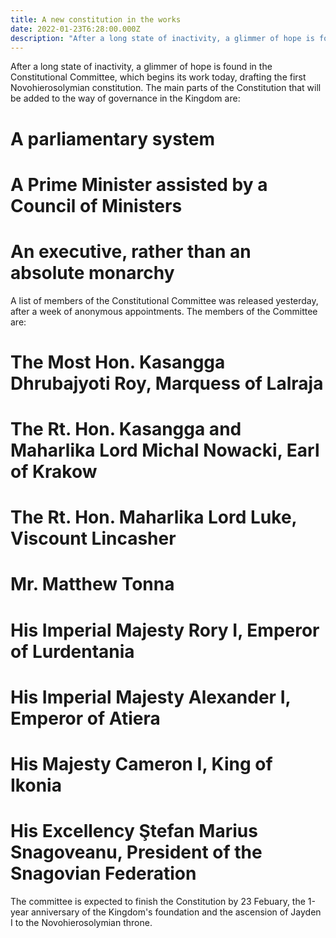 ```yaml
---
title: A new constitution in the works
date: 2022-01-23T6:28:00.000Z
description: "After a long state of inactivity, a glimmer of hope is found in the Constitutional Committee, which begins its work today, drafting the first Novohierosolymian constitution. The main parts of the Constitution that will..."
---
```


After a long state of inactivity, a glimmer of hope is found in the Constitutional Committee, which begins its work today, drafting the first Novohierosolymian constitution. The main parts of the Constitution that will be added to the way of governance in the Kingdom are:

# A parliamentary system

# A Prime Minister assisted by a Council of Ministers

# An executive, rather than an absolute monarchy

A list of members of the Constitutional Committee was released yesterday, after a week of anonymous appointments. The members of the Committee are:

# The Most Hon. Kasangga Dhrubajyoti Roy, Marquess of Lalraja

# The Rt. Hon. Kasangga and Maharlika Lord Michal Nowacki, Earl of Krakow

# The Rt. Hon. Maharlika Lord Luke, Viscount Lincasher

# Mr. Matthew Tonna

# His Imperial Majesty Rory I, Emperor of Lurdentania

# His Imperial Majesty Alexander I, Emperor of Atiera

# His Majesty Cameron I, King of Ikonia

# His Excellency Ştefan Marius Snagoveanu, President of the Snagovian Federation

The committee is expected to finish the Constitution by 23 Febuary, the 1-year anniversary of the Kingdom's foundation and the ascension of Jayden I to the Novohierosolymian throne.
